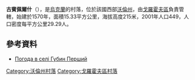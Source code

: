 {{coord|50|32|55|N|25|2|53|E|scale:30000|display=title}}

'''古賓佩爾什'''（{{lang-uk|Губин Перший}}），是[[烏克蘭|烏克蘭]]的村落，位於該國西部[[沃倫州|沃倫州]]，由[[戈羅霍夫區|戈羅霍夫區]]負責管轄，始建於1570年，面積15.33平方公里，海拔高度215米，2001年人口449，人口密度每平方公里29.29人。

==參考資料==
* [http://weather.in.ua/ua/volynskaja/6129 Погода в селі Губин Перший] {{Wayback|url=http://weather.in.ua/ua/volynskaja/6129 |date=20200803154616 }}

[[Category:沃倫州村落|Category:沃倫州村落]]
[[Category:戈羅霍夫區村落|Category:戈羅霍夫區村落]]


{{Volyn-geo-stub}}